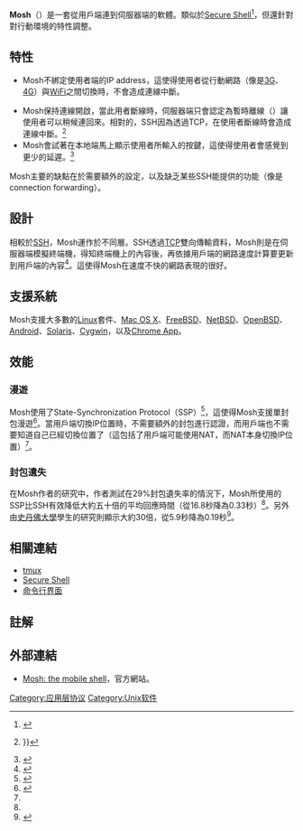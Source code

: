 {{expand|time=2016-04-27T02:38:49+00:00}}
{{Infobox software
| name = <code>Mosh</code>
| screenshot = [[File:Mosh_demo_screenshot.png|326px]]
| caption = 網路暫時中斷，底線字為暫時由本地端顯示。
| author = [[Keith_Winstein|Keith Winstein]]
| released = {{Start date and age|2012|03|12}}
| latest_release_version = 1.3.2
| latest_release_date = {{start date and age|2017|07|22}}<ref>{{cite mailing list |url=https://mailman.mit.edu/pipermail/mosh-users/2017-July/000357.html |title=mosh 1.3.2 released |date=2017-07-22 |accessdate=2022-03-17 |mailing-list=mosh-users |last=Winstein |first=Keith |archive-date=2019-07-13 |archive-url=https://web.archive.org/web/20190713001951/https://mailman.mit.edu/pipermail/mosh-users/2017-July/000357.html }}</ref>
| operating_system = [[Unix-like|Unix-like]] systems
| genre = [[Utility_software|Utility software]]
| license = GNU [[GPLv3|GPLv3]] with [[OpenSSL_exception#Licensing|OpenSSL]] and [[iOS|iOS]] exceptions
| website = https://mosh.mit.edu
}}
'''Mosh'''（{{lang|en|mobile shell}}）是一套從用戶端連到伺服器端的軟體。類似於[[Secure_Shell|Secure Shell]]<ref>{{Cite web|url=https://www.linux.com/learn/mosh-pit-mobile-shell-replacement-ssh|title=Into the Mosh Pit: A Mobile Shell Replacement for SSH|accessdate=2018-01-18|archive-date=2018-10-26|archive-url=https://web.archive.org/web/20181026025144/https://www.linux.com/learn/mosh-pit-mobile-shell-replacement-ssh|dead-url=no}}</ref>，但還針對對行動環境的特性調整。

== 特性 ==
* Mosh不綁定使用者端的IP address，這使得使用者從行動網路（像是[[3G|3G]]、[[4G|4G]]）與[[WiFi|WiFi]]之間切換時，不會造成連線中斷。<reF>
{{Cite web|url=https://www.techopedia.com/2/28746/tech-support/linux/mosh-secure-shell-without-the-pain|title=Mosh: Secure Shell Without the Pain|accessdate=2018-01-18|date=2012-10-19|archive-date=2020-09-27|archive-url=https://web.archive.org/web/20200927102218/https://www.techopedia.com/2/28746/tech-support/linux/mosh-secure-shell-without-the-pain|dead-url=no}}
</ref>
* Mosh保持連線開啟，當此用者斷線時，伺服器端只會認定為暫時離線（{{lang|en|sleep}}）讓使用者可以稍候連回來。相對的，SSH因為透過TCP，在使用者斷線時會造成連線中斷。<ref>{{Cite web|url=http://www.networkworld.com/article/2189813/wireless/mit-researchers-chart-a-new-approach-for-mobile-internet-protocols.html|title=MIT researchers chart a new approach for mobile Internet protocols|accessdate=2018-01-18|date=2012-07-06|archive-date=2018-05-25|archive-url=https://web.archive.org/web/20180525150021/https://www.networkworld.com/article/2189813/wireless/mit-researchers-chart-a-new-approach-for-mobile-internet-protocols.html|dead-url=no}}}}</ref>
* Mosh會試著在本地端馬上顯示使用者所輸入的按鍵，這使得使用者會感覺到更少的延遲。<ref>{{Cite web|url=http://www.linux-magazine.com/Issues/2012/144/Mosh-and-AutoSSH|title=Tools for channeling SSH over an unreliable connection|accessdate=2018-01-18|archive-date=2020-10-21|archive-url=https://web.archive.org/web/20201021160930/https://www.linux-magazine.com/Issues/2012/144/Mosh-and-AutoSSH|dead-url=no}}</ref>

Mosh主要的缺點在於需要額外的設定，以及缺乏某些SSH能提供的功能（像是connection forwarding）。

== 設計 ==
相較於[[SSH|SSH]]，Mosh運作於不同層。SSH透過[[传输控制协议|TCP]]雙向傳輸資料，Mosh則是在伺服器端模擬終端機，得知終端機上的內容後，再依據用戶端的網路速度計算要更新到用戶端的內容<ref name="usenixatc12">{{Cite web |url=https://www.usenix.org/conference/atc12/technical-sessions/presentation/winstein |title=Mosh: An Interactive Remote Shell for Mobile Clients |accessdate=2016-04-27 |archive-date=2020-08-06 |archive-url=https://web.archive.org/web/20200806052457/https://www.usenix.org/conference/atc12/technical-sessions/presentation/winstein |dead-url=no }}</ref>。這使得Mosh在速度不快的網路表現的很好。

== 支援系統 ==
Mosh支援大多數的[[Linux|Linux]]套件、[[Mac_OS_X|Mac OS X]]、[[FreeBSD|FreeBSD]]、[[NetBSD|NetBSD]]、[[OpenBSD|OpenBSD]]、[[Android|Android]]、[[Solaris|Solaris]]、[[Cygwin|Cygwin]]，以及[[Chrome_App|Chrome App]]。

== 效能 ==
=== 漫遊 ===
Mosh使用了State-Synchronization Protocol（SSP）<ref>{{Cite web |url=https://www.helpnetsecurity.com/2012/07/09/mit-unveils-a-new-internet-protocol-for-mobile-clients/ |title=MIT unveils a new Internet protocol for mobile clients |accessdate=2016-04-30 |archive-date=2018-10-26 |archive-url=https://web.archive.org/web/20181026025052/https://www.helpnetsecurity.com/2012/07/09/mit-unveils-a-new-internet-protocol-for-mobile-clients/ |dead-url=no }}</ref>，這使得Mosh支援單封包漫遊<ref>{{Cite web |url=https://mosh.mit.edu/mosh-paper-draft.pdf |title=Mosh: An Interactive Remote Shell for Mobile Clients |accessdate=2016-04-30 |archive-date=2016-03-14 |archive-url=https://web.archive.org/web/20160314105050/https://mosh.mit.edu/mosh-paper-draft.pdf |dead-url=no }}</ref>。當用戶端切換IP位置時，不需要額外的封包進行認證，而用戶端也不需要知道自己已經切換位置了（這包括了用戶端可能使用NAT，而NAT本身切換IP位置）<ref name="usenixatc12"/>。

=== 封包遺失 ===
在Mosh作者的研究中，作者測試在29%封包遺失率的情況下，Mosh所使用的SSP比SSH有效降低大約五十倍的平均回應時間（從16.8秒降為0.33秒）<ref name="usenixatc12"/>。另外由[[史丹佛大學|史丹佛大學]]學生的研究則顯示大約30倍，從5.9秒降為0.19秒<ref>{{Cite web |url=https://reproducingnetworkresearch.wordpress.com/2013/03/14/mosh-cs244-13/ |title=CS244 '13: MOSH |accessdate=2016-04-30 |archive-date=2020-11-18 |archive-url=https://web.archive.org/web/20201118034543/https://reproducingnetworkresearch.wordpress.com/2013/03/14/mosh-cs244-13/ |dead-url=no }}</ref>。

== 相關連結 ==
* [[tmux|tmux]]
* [[Secure_Shell|Secure Shell]]
* [[命令行界面|命令行界面]]

== 註解 ==
{{Reflist|2}}

== 外部連結 ==
* {{en}} [https://mosh.mit.edu Mosh: the mobile shell]{{Wayback|url=https://mosh.mit.edu/ |date=20201125123851 }}，官方網站。

[[Category:应用层协议|Category:应用层协议]]
[[Category:Unix软件|Category:Unix软件]]